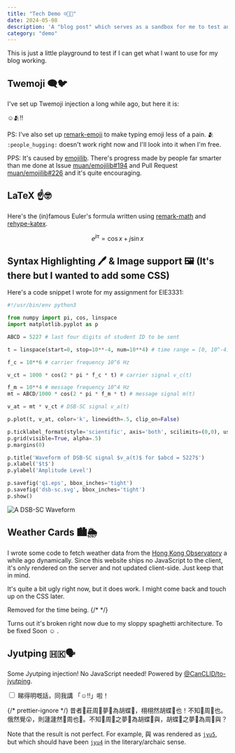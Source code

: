 ```yaml
---
title: "Tech Demo ☺️🧑‍💻"
date: 2024-05-08
description: 'A "blog post" which serves as a sandbox for me to test and showcase what I can do with Astro.'
category: "demo"
---
```




This is just a little playground to test if I can get what I want to use for my blog working.

## Twemoji :left_speech_bubble::bird:

I've set up Twemoji injection a long while ago, but here it is:

:relaxed::people_hugging::bangbang:

PS: I've also set up [remark-emoji](https://github.com/rhysd/remark-emoji) to make typing emoji less of a pain. 🫂 `:people_hugging:` doesn't work right now and I'll look into it when I'm free.

PPS: It's caused by [emojilib](https://github.com/muan/emojilib). There's progress made by people far smarter than me done at Issue [muan/emojilib#194](https://github.com/muan/emojilib/issues/194) and Pull Request [muan/emojilib#226](https://github.com/muan/emojilib/pull/226) and it's quite encouraging.

## LaTeX ☝️🤓

Here's the (in)famous Euler's formula written using [remark-math](https://github.com/remarkjs/remark-math/tree/main/packages/remark-math) and [rehype-katex](https://github.com/remarkjs/remark-math/tree/main/packages/rehype-katex).

$$
e^{j\pi} = \cos x + j \sin x
$$

## Syntax Highlighting 🖊️ & Image support 🖼️ (It's there but I wanted to add some CSS)

Here's a code snippet I wrote for my assignment for EIE3331:

```python
#!/usr/bin/env python3

from numpy import pi, cos, linspace
import matplotlib.pyplot as p

ABCD = 5227 # last four digits of student ID to be sent

t = linspace(start=0, stop=10**-4, num=10**4) # time range = [0, 10^-4]

f_c = 10**6 # carrier frequency 10^6 Hz

v_ct = 1000 * cos(2 * pi * f_c * t) # carrier signal v_c(t)

f_m = 10**4 # message frequency 10^4 Hz
mt = ABCD/1000 * cos(2 * pi * f_m * t) # message signal m(t)

v_at = mt * v_ct # DSB-SC signal v_a(t)

p.plot(t, v_at, color='k', linewidth=.5, clip_on=False)

p.ticklabel_format(style='scientific', axis='both', scilimits=(0,0), useMathText=True) # make the tick labels look less ugly
p.grid(visible=True, alpha=.5)
p.margins(0)

p.title('Waveform of DSB-SC signal $v_a(t)$ for $abcd = 5227$')
p.xlabel('$t$')
p.ylabel('Amplitude Level')

p.savefig('q1.eps', bbox_inches='tight')
p.savefig('dsb-sc.svg', bbox_inches='tight')
p.show()
```

![A DSB-SC Waveform](/assets/blog/demo/dsb-sc.svg)

## Weather Cards 🏙️🌦️

I wrote some code to fetch weather data from the [Hong Kong Observatory](https://www.hko.gov.hk/en/index.html) a while ago dynamically. Since this website ships no JavaScript to the client, it's only rendered on the server and not updated client-side. Just keep that in mind.

It's quite a bit ugly right now, but it does work. I might come back and touch up on the CSS later.

<div class="not-prose flex flex-col mx-auto w-[360px]">
  Removed for the time being.
  {/* <WeatherInfo />
  <WeatherCard displayLocation="Hung Hom" API_URL="https://www.hko.gov.hk/PDADATA/locspc/data/gridData/0906_en.xml" /> */}
</div>

Turns out it's broken right now due to my sloppy spaghetti architecture. To be fixed Soon :relaxed: .

## Jyutping 🇭🇰🗣️

Some Jyutping injection! No JavaScript needed! Powered by [@CanCLID/to-jyutping](https://github.com/CanCLID/to-jyutping).

<input type="checkbox" class="toggle toggle-lg toggle-accent" id="jyutping-toggle" />

<Jyutping>
睇得明嘅話，同我講 「☺️‼️」啦！

{/* prettier-ignore */}
昔者:calendar:莊周👴夢💭為胡蝶🦋，栩栩然胡蝶🦋也！不知🤷周👴也。俄然覺😲，則蘧蘧然🥴周也👴。不知🤷周👴之夢💭為胡蝶🦋與，胡蝶🦋之夢💭為周👴與？

</Jyutping>

Note that the result is not perfect. For example, 與 was rendered as [`jyu5`](https://en.wiktionary.org/wiki/%E8%88%87#Pronunciation_1), but which should have been [`jyu4`](https://en.wiktionary.org/wiki/%E8%88%87#Pronunciation_3) in the literary/archaic sense.
